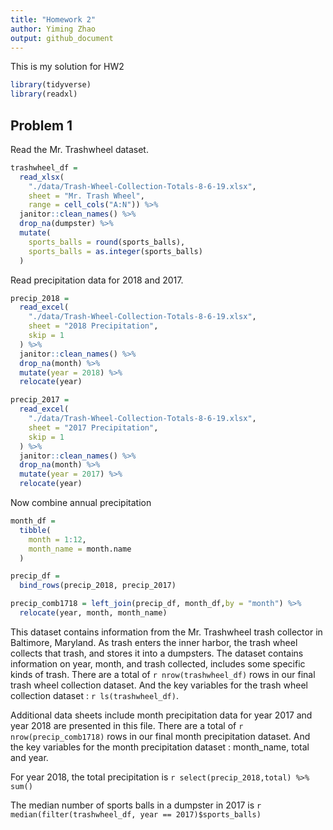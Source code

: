 ```yaml
---
title: "Homework 2"
author: Yiming Zhao
output: github_document
---
```


This is my solution for HW2

```r
library(tidyverse)
library(readxl)
```

## Problem 1

Read the Mr. Trashwheel dataset.

```r
trashwheel_df = 
  read_xlsx(
    "./data/Trash-Wheel-Collection-Totals-8-6-19.xlsx",
    sheet = "Mr. Trash Wheel",
    range = cell_cols("A:N")) %>% 
  janitor::clean_names() %>% 
  drop_na(dumpster) %>% 
  mutate(
    sports_balls = round(sports_balls),
    sports_balls = as.integer(sports_balls)
  )
```

Read precipitation data for  2018 and 2017.

```r
precip_2018 = 
  read_excel(
    "./data/Trash-Wheel-Collection-Totals-8-6-19.xlsx",
    sheet = "2018 Precipitation",
    skip = 1
  ) %>% 
  janitor::clean_names() %>% 
  drop_na(month) %>% 
  mutate(year = 2018) %>% 
  relocate(year)

precip_2017 = 
  read_excel(
    "./data/Trash-Wheel-Collection-Totals-8-6-19.xlsx",
    sheet = "2017 Precipitation",
    skip = 1
  ) %>% 
  janitor::clean_names() %>% 
  drop_na(month) %>% 
  mutate(year = 2017) %>% 
  relocate(year)
```

Now combine annual precipitation

```r
month_df = 
  tibble(
    month = 1:12,
    month_name = month.name
  )

precip_df = 
  bind_rows(precip_2018, precip_2017) 

precip_comb1718 = left_join(precip_df, month_df,by = "month") %>% 
  relocate(year, month, month_name)
```

This dataset contains information from the Mr. Trashwheel trash collector in Baltimore, Maryland. As trash enters the inner harbor, the trash wheel collects that trash, and stores it into a dumpsters. The dataset contains information on year, month, and trash collected, includes some specific kinds of trash. There are a total of `r nrow(trashwheel_df)` rows in our final trash wheel collection dataset. And the key variables for the trash wheel collection dataset : `r ls(trashwheel_df)`. 

Additional data sheets include month precipitation data for year 2017 and year 2018 are presented in this file. There are a total of `r nrow(precip_comb1718)` rows in our final month precipitation dataset. And the key variables for the month precipitation dataset : month_name, total and year.  

For year 2018, the total precipitation is `r select(precip_2018,total) %>% sum()`

The median number of sports balls in a dumpster in 2017 is `r median(filter(trashwheel_df, year == 2017)$sports_balls)`



